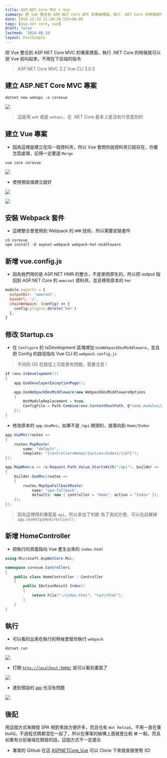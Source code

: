 ```yaml
---
title: ASP.NET Core MVC + Vue
summary: 把 Vue 整合到 ASP.NET Core API 的專案裡面，執行 .NET Core 的時候就可以把 Vue 給叫起來，不用在下前端的指令
date: 2018-12-19 11:30:39.555+08:00
tags: [asp.net core, vue]
draft: false
lastmod: '2024-08-16'
layout: PostSimple
---
```


把 Vue 整合到 ASP.NET Core MVC 的專案裡面，執行 .NET Core 的時候就可以把 Vue 給叫起來，不用在下前端的指令

> ASP.NET Core MVC 2.2
> Vue CLI 3.0.3

## 建立 ASP.NET Core MVC 專案

```shell
dotnet new webapi -o corevue
```

![](/static/images/404.webp)

> 這是用 `web` 或是 `webapi`，在 .NET Core 基本上是沒有什麼差別的

## 建立 Vue 專案

- 因為這裡是建立在同一個資料夾，所以 Vue 會問你說資料夾已經存在，你要怎麼處理，記得一定要選 `Merge`

```shell
vue core corevue
```

![](/static/images/404.webp)

- 使用預設值建立就好

![](/static/images/404.webp)

![](/static/images/404.webp)

## 安裝 Webpack 套件

- 這裡整合會使用到 Webpack 的 `HMR` 技術，所以需要安裝套件

```shell
cd corevue
npm install -D aspnet-webpack webpack-hot-middleware
```

## 新增 vue.config.js

- 因為我們用的是 ASP.NET HMR 的整合，不是使用原生的，所以把 output 指回到 ASP.NET Core 的 `wwwroot` 資料夾，並且移除原本的 `hmr`

```js
module.exports = {
  outputDir: 'wwwroot',
  baseUrl: '/',
  chainWebpack: (config) => {
    config.plugins.delete('hmr')
  },
}
```

## 修改 Startup.cs

- 在 `Configure` 的 IsDevelopment 區塊增加 `UseWebpackDevMiddleware`，並且把 Config 的路徑指向 Vue CLI 的 `webpack.config.js`

> 不同的 OS 在路徑上可能會有問題，需要注意 !

```csharp
if (env.IsDevelopment())
{
    app.UseDeveloperExceptionPage();

    app.UseWebpackDevMiddleware(new WebpackDevMiddlewareOptions
    {
        HotModuleReplacement = true,
        ConfigFile = Path.Combine(env.ContentRootPath, @"node_modules/@vue/cli-service/webpack.config.js")
    });
}
```

- 修改原本的 `app.UseMvc`，如果不是 `/api` 開頭的，就導向到 `Home/Index`

```csharp
app.UseMvc(routes =>
{
    routes.MapRoute(
        name: "default",
        template: "{controller=Home}/{action=Index}/{id?}");
});

app.MapWhen(x => !x.Request.Path.Value.StartsWith("/api"), builder =>
{
    builder.UseMvc(routes =>
    {
        routes.MapSpaFallbackRoute(
            name: "spa-fallback",
            defaults: new { controller = "Home", action = "Index" });
    });
});
```

> 因為這裡用的專案是 `api`，所以多加了判斷
> 為了測試方便，可以先註解掉 `app.UseHttpsRedirection();`

## 新增 HomeController

- 把執行的頁面指向 Vue 產生出來的 `index.html`

```csharp
using Microsoft.AspNetCore.Mvc;

namespace corevue.Controllers
{
    public class HomeController : Controller
    {
        public IActionResult Index()
        {
            return File("~/index.html", "text/html");
        }
    }
}
```

## 執行

- 可以看的出來在執行的時候會幫你執行 `webpack`

```shell
dotnet run
```

![](/static/images/404.webp)

- 打開 [`http://localhost:5000/`](http://localhost:5000/) 就可以看到畫面了

![](/static/images/404.webp)

- 連到預設的 [api](http://localhost:5000/api/values) 也沒有問題

![](/static/images/404.webp)

## 後記

用這個方式來開發 SPA 相對來說方便許多，而且也有 `Hot Reload`，不用一直在重 build。不過程式碼都混在一起了，所以在專案的結構上面就會比較 `髒` 一點，而且如果有分前後端在開發的話，這個方式不一定適合

- 專案的 Github 在這 [ASPNETCore_Vue](https://github.com/cashwu/ASPNETCore_Vue) 可以 Clone 下來就直接使用 XD
